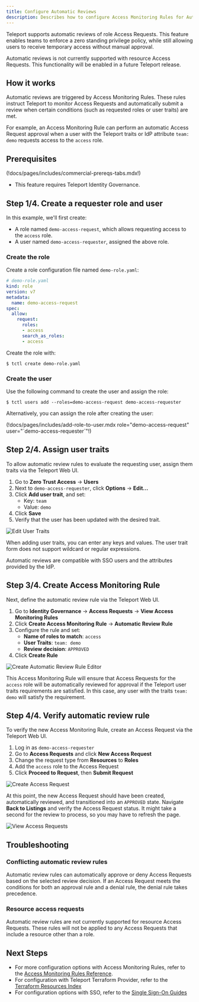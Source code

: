 ```yaml
---
title: Configure Automatic Reviews
description: Describes how to configure Access Monitoring Rules for Automatic Reviews.
---
```


Teleport supports automatic reviews of role Access Requests. This
feature enables teams to enforce a zero standing privilege policy, while
still allowing users to receive temporary access without manual approval.

<Admonition type="note" title="resource access request support">
  Automatic reviews is not currently supported with resource Access Requests.
  This functionality will be enabled in a future Teleport release.
</Admonition>

## How it works

Automatic reviews are triggered by Access Monitoring Rules. These rules instruct
Teleport to monitor Access Requests and automatically submit a review
when certain conditions (such as requested roles or user traits) are met.

For example, an Access Monitoring Rule can perform an automatic Access Request
approval when a user with the Teleport traits or IdP attribute `team: demo`
requests access to the `access` role.

## Prerequisites

(!docs/pages/includes/commercial-prereqs-tabs.mdx!)

- This feature requires Teleport Identity Governance.

## Step 1/4. Create a requester role and user

In this example, we'll first create:
- A role named `demo-access-request`, which allows requesting access to the
`access` role.
- A user named `demo-access-requester`, assigned the above role.

### Create the role

Create a role configuration file named `demo-role.yaml`:
```yaml
# demo-role.yaml
kind: role
version: v7
metadata:
  name: demo-access-request
spec:
  allow:
    request:
      roles:
      - access
      search_as_roles:
      - access
```

Create the role with:
```code
$ tctl create demo-role.yaml
```

### Create the user

Use the following command to create the user and assign the role:
```code
$ tctl users add --roles=demo-access-request demo-access-requester
```

Alternatively, you can assign the role after creating the user:

  (!docs/pages/includes/add-role-to-user.mdx role="demo-access-request" user="\`demo-access-requester\`"!)

## Step 2/4. Assign user traits

To allow automatic review rules to evaluate the requesting user, assign them
traits via the Teleport Web UI.

1. Go to **Zero Trust Access** -> **Users**
2. Next to `demo-access-requester`, click **Options** -> **Edit...**
3. Click **Add user trait**, and set:
   - Key: `team`
   - Value: `demo`
4. Click **Save**
5. Verify that the user has been updated with the desired trait.

![Edit User Traits](../../../../img/access-controls/automatic-reviews/users-edit.png)

When adding user traits, you can enter any keys and values. The user trait form
does not support wildcard or regular expressions.

<Admonition type="tip" title="SSO users">
  Automatic reviews are compatible with SSO users and the attributes provided
  by the IdP.
</Admonition>

## Step 3/4. Create Access Monitoring Rule

Next, define the automatic review rule via the Teleport Web UI.

1. Go to **Identity Governance** -> **Access Requests** -> **View Access Monitoring Rules**
2. Click **Create Access Monitoring Rule** -> **Automatic Review Rule**
3. Configure the rule and set:
   - **Name of roles to match**: `access`
   - **User Traits**: `team: demo`
   - **Review decision**: `APPROVED`
4. Click **Create Rule**

![Create Automatic Review Rule Editor](../../../../img/access-controls/automatic-reviews/create-automatic-review-rule.png)

This Access Monitoring Rule will ensure that Access Requests for the `access`
role will be automatically reviewed for approval if the Teleport user traits
requirements are satisfied. In this case, any user with the traits `team: demo`
will satisfy the requirement.

## Step 4/4. Verify automatic review rule

To verify the new Access Monitoring Rule, create an Access Request via the Teleport
Web UI.
1. Log in as `demo-access-requester`
2. Go to **Access Requests** and click **New Access Request**
3. Change the request type from **Resources** to **Roles**
4. Add the `access` role to the Access Request
5. Click **Proceed to Request**, then **Submit Request**

![Create Access Request](../../../../img/access-requests/new-role-request.png)

At this point, the new Access Request should have been created, automatically
reviewed, and transitioned into an `APPROVED` state. Navigate **Back to Listings**
and verify the Access Request status. It might take a second for the review to
process, so you may have to refresh the page.

![View Access Requests](../../../../img/access-controls/automatic-reviews/view-access-requests.png)

## Troubleshooting

### Conflicting automatic review rules

Automatic review rules can automatically approve or deny Access Requests based
on the selected review decision. If an Access Request meets the conditions for
both an approval rule and a denial rule, the denial rule takes precedence.

### Resource access requests

Automatic review rules are not currently supported for resource Access Requests.
These rules will not be applied to any Access Requests that include a resource
other than a role.

## Next Steps

- For more configuration options with Access Monitoring Rules, refer to the
  [Access Monitoring Rules Reference](../../../reference/resources.mdx#access-monitoring-rule).
- For configuration with Teleport Terraform Provider, refer to the
  [Terraform Resources Index](../../../reference/terraform-provider/resources/access_monitoring_rule.mdx)
- For configuration options with SSO, refer to the
  [Single Sign-On Guides](../sso/sso.mdx)
